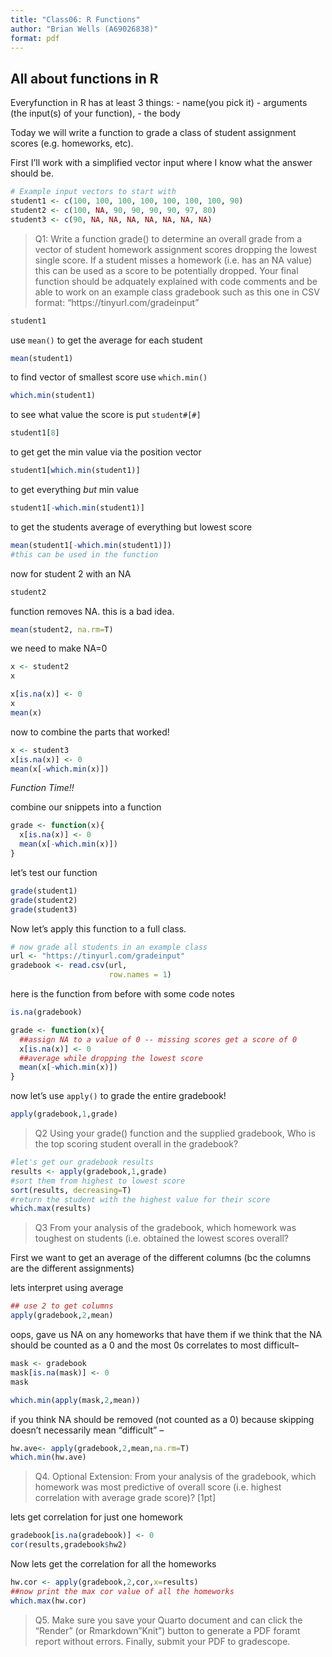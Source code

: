 ```yaml
---
title: "Class06: R Functions"
author: "Brian Wells (A69026838)"
format: pdf
---
```


## All about functions in R

Everyfunction in R has at least 3 things:
- name(you pick it)
- arguments (the input(s) of your function),
- the body

Today we will write a function to grade a class of student assignment scores (e.g. homeworks, etc).

First I'll work with a simplified vector input where I know what the answer should be.

```r
# Example input vectors to start with
student1 <- c(100, 100, 100, 100, 100, 100, 100, 90)
student2 <- c(100, NA, 90, 90, 90, 90, 97, 80)
student3 <- c(90, NA, NA, NA, NA, NA, NA, NA)
```

>Q1: Write a function grade() to determine an overall grade from a vector of student homework assignment scores dropping the lowest single score. If a student misses a homework (i.e. has an NA value) this can be used as a score to be potentially dropped. Your final function should be adquately explained with code comments and be able to work on an example class gradebook such as this one in CSV format: “https://tinyurl.com/gradeinput”

```r
student1
```
use `mean()` to get the average for each student
```r
mean(student1)
```
to find vector of smallest score use `which.min()`
```r
which.min(student1)
```
to see what value the score is put `student#[#]`
```r
student1[8]
```
to get get the min value via the position vector
```r
student1[which.min(student1)]
```
to get everything *but* min value
```r
student1[-which.min(student1)]
```
to get the students average of everything but lowest score
```r
mean(student1[-which.min(student1)])
#this can be used in the function
```
now for student 2 with an NA
```r
student2
```
function removes NA. this is a bad idea.
```r
mean(student2, na.rm=T)
```
we need to make NA=0

```r
x <- student2
x

x[is.na(x)] <- 0
x
mean(x)
```
now to combine the parts that worked!
```r
x <- student3
x[is.na(x)] <- 0
mean(x[-which.min(x)])

```

 *Function Time!!*

combine our snippets into a function

```r
grade <- function(x){
  x[is.na(x)] <- 0
  mean(x[-which.min(x)])
}
```

let's test our function

```r
grade(student1)
grade(student2)
grade(student3)
```

Now let's apply this function to a full class.
```r
# now grade all students in an example class
url <- "https://tinyurl.com/gradeinput"
gradebook <- read.csv(url,
                      row.names = 1)
```
here is the function from before with some code notes

```r
is.na(gradebook)
```


```r
grade <- function(x){
  ##assign NA to a value of 0 -- missing scores get a score of 0
  x[is.na(x)] <- 0
  ##average while dropping the lowest score
  mean(x[-which.min(x)])
}
```
now let's use `apply()` to grade the entire gradebook!
```r
apply(gradebook,1,grade)
```

>Q2 Using your grade() function and the supplied gradebook, Who is the top scoring student overall in the gradebook?

```r
#let's get our gradebook results
results <- apply(gradebook,1,grade)
#sort them from highest to lowest score
sort(results, decreasing=T)
#return the student with the highest value for their score
which.max(results)
```

>Q3 From your analysis of the gradebook, which homework was toughest on students (i.e. obtained the lowest scores overall?

First we want to get an average of the different columns (bc the columns are the different assignments)

lets interpret using average
```r
## use 2 to get columns
apply(gradebook,2,mean)
```
oops, gave us NA on any homeworks that have them
if we think that the NA should be counted as a 0 and the most 0s correlates to most difficult--
```r
mask <- gradebook
mask[is.na(mask)] <- 0
mask
```

```r
which.min(apply(mask,2,mean))
```

if you think NA should be removed (not counted as a 0) because skipping doesn't necessarily mean "difficult" -- 
```r
hw.ave<- apply(gradebook,2,mean,na.rm=T)
which.min(hw.ave)
```


>Q4. Optional Extension: From your analysis of the gradebook, which homework was most predictive of overall score (i.e. highest correlation with average grade score)? [1pt]


lets get correlation for just one homework
```r
gradebook[is.na(gradebook)] <- 0
cor(results,gradebook$hw2)
```

Now lets get the correlation for all the homeworks
```r
hw.cor <- apply(gradebook,2,cor,x=results)
##now print the max cor value of all the homeworks
which.max(hw.cor)
```



>Q5. Make sure you save your Quarto document and can click the “Render” (or Rmarkdown”Knit”) button to generate a PDF foramt report without errors. Finally, submit your PDF to gradescope. 


